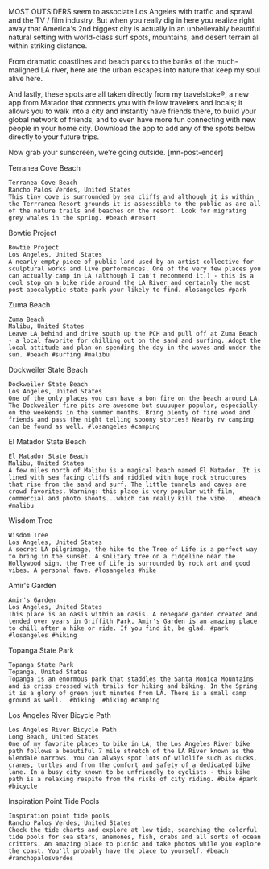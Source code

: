 

MOST OUTSIDERS seem to associate Los Angeles with traffic and sprawl and the TV / film industry. But when you really dig in here you realize right away that America's 2nd biggest city is actually in an unbelievably beautiful natural setting with world-class surf spots, mountains, and desert terrain all within striking distance.

From dramatic coastlines and beach parks to the banks of the much-maligned LA river, here are the urban escapes into nature that keep my soul alive here.

And lastly, these spots are all taken directly from my travelstoke®, a new app from Matador that connects you with fellow travelers and locals; it allows you to walk into a city and instantly have friends there, to build your global network of friends, and to even have more fun connecting with new people in your home city. Download the app to add any of the spots below directly to your future trips. 

Now grab your sunscreen, we’re going outside. [mn-post-ender]

Terranea Cove Beach



    

    Terranea Cove Beach
    Rancho Palos Verdes, United States
    This tiny cove is surrounded by sea cliffs and although it is within the Terrranea Resort grounds it is assessible to the public as are all of the nature trails and beaches on the resort. Look for migrating grey whales in the spring. #beach #resort






Bowtie Project



    

    Bowtie Project
    Los Angeles, United States
    A nearly empty piece of public land used by an artist collective for sculptural works and live performances. One of the very few places you can actually camp in LA (although I can't recommend it.) - this is a cool stop on a bike ride around the LA River and certainly the most post-apocalyptic state park your likely to find. #losangeles #park





Zuma Beach



    

    Zuma Beach
    Malibu, United States
    Leave LA behind and drive south up the PCH and pull off at Zuma Beach - a local favorite for chilling out on the sand and surfing. Adopt the local attitude and plan on spending the day in the waves and under the sun. #beach #surfing #malibu





Dockweiler State Beach



    

    Dockweiler State Beach
    Los Angeles, United States
    One of the only places you can have a bon fire on the beach around LA. The Dockweiler fire pits are awesome but suuuuper popular, especially on the weekends in the summer months. Bring plenty of fire wood and friends and pass the night telling spoony stories! Nearby rv camping can be found as well. #losangeles #camping






El Matador State Beach



    

    El Matador State Beach
    Malibu, United States
    A few miles north of Malibu is a magical beach named El Matador. It is lined with sea facing cliffs and riddled with huge rock structures that rise from the sand and surf. The little tunnels and caves are crowd favorites. Warning: this place is very popular with film, commercial and photo shoots...which can really kill the vibe... #beach #malibu






Wisdom Tree



    

    Wisdom Tree
    Los Angeles, United States
    A secret LA pilgrimage, the hike to the Tree of Life is a perfect way to bring in the sunset. A solitary tree on a ridgeline near the Hollywood sign, the Tree of Life is surrounded by rock art and good vibes. A personal fave. #losangeles #hike





Amir's Garden



    

    Amir's Garden
    Los Angeles, United States
    This place is an oasis within an oasis. A renegade garden created and tended over years in Griffith Park, Amir's Garden is an amazing place to chill after a hike or ride. If you find it, be glad. #park #losangeles #hiking





Topanga State Park



    

    Topanga State Park
    Topanga, United States
    Topanga is an enormous park that staddles the Santa Monica Mountains and is criss crossed with trails for hiking and biking. In the Spring it is a glory of green just minutes from LA. There is a small camp ground as well.  #biking  #hiking #camping





Los Angeles River Bicycle Path



    

    Los Angeles River Bicycle Path
    Long Beach, United States
    One of my favorite places to bike in LA, the Los Angeles River bike path follows a beautiful 7 mile stretch of the LA River known as the Glendale narrows. You can always spot lots of wildlife such as ducks, cranes, turtles and from the comfort and safety of a dedicated bike lane. In a busy city known to be unfriendly to cyclists - this bike path is a relaxing respite from the risks of city riding. #bike #park #bicycle





Inspiration Point Tide Pools



    

    Inspiration point tide pools
    Rancho Palos Verdes, United States
    Check the tide charts and explore at low tide, searching the colorful tide pools for sea stars, anemones, fish, crabs and all sorts of ocean critters. An amazing place to picnic and take photos while you explore the coast. You'll probably have the place to yourself. #beach #ranchopalosverdes




